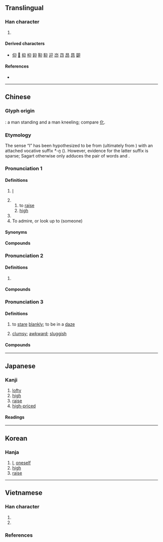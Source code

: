 {{also|卯|卵}}
{{character info}}
==Translingual==

===Han character===
{{Han char|rn=26|rad=卩|as=02|sn=4|four=27720|canj=HVSL|ids=⿰⿱丿𠄌卩}}

# {{n-g|When used as a component in other characters , 卬 can be referred to as [[昂字底]].}}

====Derived characters====
* [[仰]] [[𢗾]] [[抑]] [[枊]] [[䤝]] [[䩕]] [[䭹]] [[迎]] [[岇]] [[䒢]] [[昂]] [[䀚]] [[𨧞]]

====References====
* {{Han ref|kx=0158.490|dkj=02841|dj=0363.070|hdz=10310.120|uh=536C|ud=21356|bh=C957|bd=51543}}

----

==Chinese==
{{zh-forms|alt=𠨐,卭}}

===Glyph origin===
{{Han etym}}
{{Han compound|匕|卩|ls=ic}}: a man standing and a man kneeling; compare [[化]].

===Etymology===
The sense “I” has been hypothesized to be from {{och-l|我|I}} (ultimately from {{der|zh|sit-pro|*ŋa-j ~ ka}}) with an attached vocative suffix ''*-ŋ'' ({{zh-ref|Sagart, 1999: 134}}). However, evidence for the latter suffix is sparse; Sagart otherwise only adduces the pair of words {{och-l|女|woman}} and {{och-l|娘|mother (originally as a term of address)}}.

{{rfe|zh}}

===Pronunciation 1===
{{zh-pron
|m=áng
|c=ngong4
|mn=ml:gông
|mc=1
|oc=y,1
|cat=
}}

====Definitions====
{{zh-hanzi}}

# {{lb|zh|literary|or|old-style|_|Xiang}} [[I]]
# {{zh-alt-form|昂}}
## to [[raise]]
## [[high]]
# {{surname|zh}}
# To admire, or look up to (someone)

====Synonyms====
{{zh-dial|我}}

====Compounds====
{{zh-der|卬燥|卬首信眉|卬卬}}

===Pronunciation 2===
{{zh-pron
|m=yǎng
|c=joeng5
|mc=2
|oc=n,2
|cat=
}}

====Definitions====
{{zh-hanzi}}

# {{zh-alt-form|仰}}

====Compounds====
{{zh-der|瞻卬}}

===Pronunciation 3===
{{zh-pron
|mn=xm,zz:gāng
|cat=
}}

====Definitions====
{{zh-hanzi}}

# {{lb|zh|Xiamen|&|Zhangzhou|_|Hokkien}} to [[stare]] [[blankly]]; to be in a [[daze]]
# {{lb|zh|Zhangzhou|_|Hokkien}} [[clumsy]]; [[awkward]]; [[sluggish]] {{gl|usually said in reduplication}}

====Compounds====
{{zh-der|卬去}}

----

==Japanese==

===Kanji===
{{ja-kanji|grade=|rs=卩02}}

# [[lofty]]
# [[high]]
# [[raise]]
# [[high-priced]]

====Readings====
{{ja-readings
|on=ごう<がう, きょう<きやう
|kun=のぞむ, なす, たかぶる
}}

----

==Korean==

===Hanja===
{{ko-hanja|hangeul=앙|rv=ang|mr=ang}}

# [[I]], [[oneself]]
# [[high]]
# [[raise]]

----

==Vietnamese==

===Han character===
{{vi-readings|rs=口04
|hanviet=ngang-gdhn;tvctdhv;hvttd;tchvtd
|phienthiet=
|nom=ngang-gdhn
}}

# {{han tu form of|ngang|first person pronoun in literary texts}}
# {{nom form of|ngang|[[horizontal]], [[level]], [[flat]], [[stubborn]]}}

===References===
<references/>